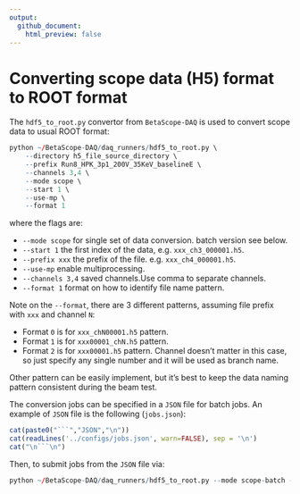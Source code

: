 ```yaml
---
output:
  github_document:
    html_preview: false
---
```



# Converting scope data (H5) format to ROOT format

The `hdf5_to_root.py` convertor from `BetaScope-DAQ` is used to convert scope data to usual ROOT format:

```r
python ~/BetaScope-DAQ/daq_runners/hdf5_to_root.py \
    --directory h5_file_source_directory \
    --prefix Run8_HPK_3p1_200V_35KeV_baselineE \ 
    --channels 3,4 \
    --mode scope \
    --start 1 \
    --use-mp \
    --format 1 
```

where the flags are:

+ `--mode scope` for single set of data conversion. batch version see below.
+ `--start 1` the first index of the data, e.g. `xxx_ch3_000001.h5`.
+ `--prefix xxx` the prefix of the file. e.g. `xxx_ch4_000001.h5`.
+ `--use-mp` enable multiprocessing.
+ `--channels 3,4` saved channels.Use comma to separate channels.
+ `--format 1` format on how to identify file name pattern.

Note on the `--format`, there are 3 different patterns, assuming file prefix with `xxx` and channel `N`:

+ Format `0` is for `xxx_chN00001.h5` pattern.
+ Format `1` is for `xxx00001_chN.h5` pattern.
+ Format `2` is for `xxx00001.h5` pattern. Channel doesn't matter in this case, so just specify any single number and it will be used as branch name.

Other pattern can be easily implement, but it's best to keep the data naming pattern consistent during the beam test.

The conversion jobs can be specified in a `JSON` file for batch jobs. An example of `JSON` file is the following (`jobs.json`):

```r
cat(paste0("```","JSON","\n"))
cat(readLines('../configs/jobs.json', warn=FALSE), sep = '\n')
cat("\n```\n")
```

Then, to submit jobs from the `JSON` file via:

```r
python ~/BetaScope-DAQ/daq_runners/hdf5_to_root.py --mode scope-batch --joblist jobs.json --jobname "HPK3p2,BNL20um" 
```